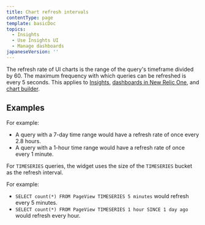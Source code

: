 ```yaml
---
title: Chart refresh intervals
contentType: page
template: basicDoc
topics:
  - Insights
  - Use Insights UI
  - Manage dashboards
japaneseVersion: ''
---
```


The refresh rate of UI charts is the range of the query's timeframe divided by 60. The maximum frequency with which queries can be refreshed is every 5 seconds. This applies to [Insights](/docs/insights/use-insights-ui/getting-started/introduction-new-relic-insights), [dashboards in New Relic One](/docs/dashboards/new-relic-one-dashboards/get-started/introduction-new-relic-one-dashboards), and [chart builder](/docs/chart-builder/use-chart-builder/get-started/introduction-chart-builder).

## Examples

For example:

* A query with a 7-day time range would have a refresh rate of once every 2.8 hours.
* A query with a 1-hour time range would have a refresh rate of once every 1 minute.

For `TIMESERIES` queries, the widget uses the size of the `TIMESERIES` bucket as the refresh interval.

For example:

* `SELECT count(*) FROM PageView TIMESERIES 5 minutes` would refresh every 5 minutes.
* `SELECT count(*) FROM PageView TIMESERIES 1 hour SINCE 1 day ago` would refresh every hour.
